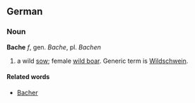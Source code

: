 ==German==
===Noun===
'''Bache''' ''f'', gen. ''Bache'', pl. ''Bachen''

# a wild [[sow]]; female [[wild boar]]. Generic term is [[Wildschwein]].

====Related words====
* [[Bacher]]
